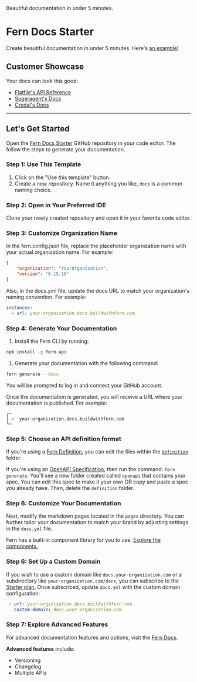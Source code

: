 <Callout intent="success">
Beautiful documentation in under 5 minutes.
</Callout>

# Fern Docs Starter

Create beautiful documentation in under 5 minutes. Here's [an example!](https://your-organization.docs.buildwithfern.com)

## Customer Showcase

Your docs can look this good:

- [Flatfile's API Reference](https://reference.flatfile.com/api-reference/events/create-an-event)
- [Sugeragent's Docs](https://docs.superagent.sh/)
- [Credal's Docs](https://docs.credal.ai/)

---

## Let's Get Started

Open the [Fern Docs Starter](https://github.com/fern-api/docs-starter) GitHub repository in your code editor. The follow the steps to generate your documentation.

### Step 1: Use This Template

1. Click on the "Use this template" button.
2. Create a new repository. Name it anything you like, `docs` is a common naming choice.

### Step 2: Open in Your Preferred IDE

Clone your newly created repository and open it in your favorite code editor.

### Step 3: Customize Organization Name

In the fern.config.json file, replace the placeholder organization name with your actual organization name. For example:

```json
{
    "organization": "YourOrganization",
    "version": "0.15.18"
}
```

Also, in the docs.yml file, update the docs URL to match your organization's naming convention. For example:

```yml
instances:
  - url: your-organization.docs.buildwithfern.com
```

### Step 4: Generate Your Documentation

1. Install the Fern CLI by running:

```bash
npm install -g fern-api
```

1. Generate your documentation with the following command:

```bash
fern generate --docs
```

You will be prompted to log in and connect your GitHub account.

Once the documentation is generated, you will receive a URL where your documentation is published. For example:

```shell
┌─
│ ✓  your-organization.docs.buildwithfern.com
└─
```

### Step 5: Choose an API definition format

If you're using a [Fern Definition](https://docs.buildwithfern.com/api-definition/fern-definition/overview), you can edit the files within the [`definition`](/fern/definition/) folder.

If you're using an [OpenAPI Specification](https://docs.buildwithfern.com/api-definition/openapi/extensions), then run the command: `fern generate`. You'll see a new folder created called `openapi` that contains your spec. You can edit this spec to make it your own OR copy and paste a spec you already have. Then, delete the `definition` folder.

### Step 6: Customize Your Documentation

Next, modify the markdown pages located in the `pages` directory. You can further tailor your documentation to match your brand by adjusting settings in the `docs.yml` file.

Fern has a built-in component library for you to use. [Explore the components.](https://docs.buildwithfern.com/generate-docs/component-library/)

### Step 6: Set Up a Custom Domain

If you wish to use a custom domain like `docs.your-organization.com` or a subdirectory like `your-organization.com/docs`, you can subscribe to the [Starter plan](https://buildwithfern.com/pricing). Once subscribed, update `docs.yml` with the custom domain configuration:

``` yaml
 - url: your-organization.docs.buildwithfern.com
   custom-domain: docs.your-organization.com
```

### Step 7: Explore Advanced Features

For advanced documentation features and options, visit the [Fern Docs](https://docs.buildwithfern.com/generate-docs).

**Advanced features** include:

- Versioning
- Changelog
- Multiple APIs